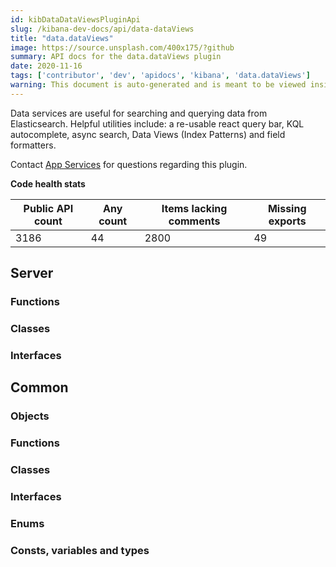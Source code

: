 ```yaml
---
id: kibDataDataViewsPluginApi
slug: /kibana-dev-docs/api/data-dataViews
title: "data.dataViews"
image: https://source.unsplash.com/400x175/?github
summary: API docs for the data.dataViews plugin
date: 2020-11-16
tags: ['contributor', 'dev', 'apidocs', 'kibana', 'data.dataViews']
warning: This document is auto-generated and is meant to be viewed inside our experimental, new docs system. Reach out in #docs-engineering for more info.
---
```


Data services are useful for searching and querying data from Elasticsearch. Helpful utilities include: a re-usable react query bar, KQL autocomplete, async search, Data Views (Index Patterns) and field formatters.

Contact [App Services](https://github.com/orgs/elastic/teams/kibana-app-services) for questions regarding this plugin.

**Code health stats**

| Public API count  | Any count | Items lacking comments | Missing exports | 
|-------------------|-----------|------------------------|-----------------|
| 3186 | 44 | 2800 | 49 |

## Server

### Functions
<DocDefinitionList data={dataDataViewsObj.server.functions}/>

### Classes
<DocDefinitionList data={dataDataViewsObj.server.classes}/>

### Interfaces
<DocDefinitionList data={dataDataViewsObj.server.interfaces}/>

## Common

### Objects
<DocDefinitionList data={dataDataViewsObj.common.objects}/>

### Functions
<DocDefinitionList data={dataDataViewsObj.common.functions}/>

### Classes
<DocDefinitionList data={dataDataViewsObj.common.classes}/>

### Interfaces
<DocDefinitionList data={dataDataViewsObj.common.interfaces}/>

### Enums
<DocDefinitionList data={dataDataViewsObj.common.enums}/>

### Consts, variables and types
<DocDefinitionList data={dataDataViewsObj.common.misc}/>

